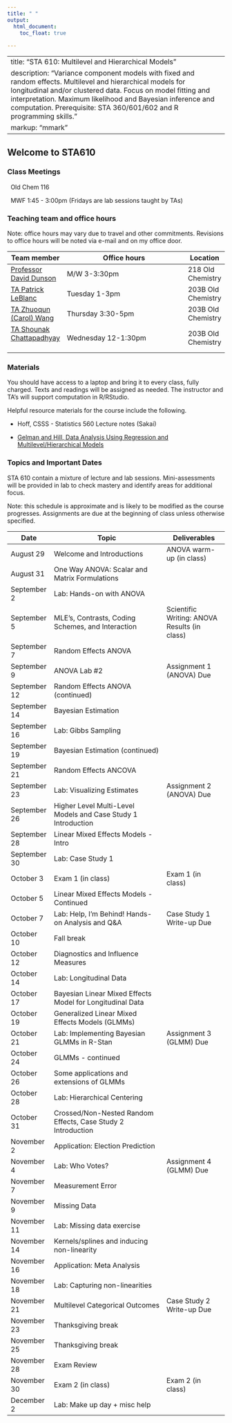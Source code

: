 ```yaml
---
title: " "
output: 
  html_document:
    toc_float: true
  
---
```


---
title: "STA 610: Multilevel and Hierarchical Models"
description: "Variance component models with fixed and random effects. Multilevel and hierarchical models for longitudinal and/or clustered data. Focus on model fitting and interpretation. Maximum likelihood and Bayesian inference and computation. Prerequisite: STA 360/601/602 and R programming skills."
markup: "mmark"
---



## Welcome to STA610

### Class Meetings

<font color="#6CA0DC"><i class="fas fa-university fa-lg"></i></font> &nbsp; Old Chem 116

<font color="#6CA0DC"><i class="fas fa-calendar-alt fa-lg"></i></font> &nbsp; MWF 1:45 - 3:00pm (Fridays are lab sessions taught by TAs)


### Teaching team and office hours 


Note: office hours may vary due to travel and other commitments. Revisions to office hours will be noted via e-mail and on my office door. 

| Team member | Office hours | Location |
| ----------  | -------------------------------------         | ---- |
| [Professor David Dunson](https://stat.duke.edu/people/amy-h-herring)  <a href="mailto:dunson@duke.edu" title="email"><i class="fa fa-envelope"></i></a> &nbsp;  | M/W 3-3:30pm | 218 Old Chemistry |
 [TA Patrick LeBlanc](https://scholars.duke.edu/person/patrick.leblanc)  <a href="mailto:patrick.leblanc@duke.edu" title="email"><i class="fa fa-envelope"></i></a> &nbsp; | Tuesday  1-3pm | 203B Old Chemistry
 [TA Zhuoqun (Carol) Wang ](https://scholars.duke.edu/person/zhuoqun.wang)  <a href="mailto:zhuoqun.wang@duke.edu" title="email"><i class="fa fa-envelope"></i></a> &nbsp;  | Thursday 3:30-5pm | 203B Old Chemistry
 [TA Shounak Chattapadhyay](https://shounakchattopadhyay.github.io/) <a href="mailto:shounak.chattapadhyay@gmail.com" title="email"><i class="fa fa-envelope"></i></a> &nbsp;  | Wednesday 12-1:30pm | 203B Old Chemistry


### Materials

You should have access to a laptop and bring it to every class, fully charged. Texts and readings will be assigned as needed. The instructor and TA's will support computation in R/RStudio. 

Helpful resource materials for the course include the following.

- Hoff, CSSS - Statistics 560 Lecture notes (Sakai)

- [Gelman and Hill, Data Analysis Using Regression and Multilevel/Hierarchical Models](https://www.amazon.com/Analysis-Regression-Multilevel-Hierarchical-Models/dp/052168689X)


### Topics and Important Dates

STA 610 contain a mixture of lecture and lab sessions. Mini-assessments will be provided in lab to check mastery and identify areas for additional focus.

Note: this schedule is approximate and is likely to be modified as the course progresses. Assignments are due at the beginning of class unless otherwise specified. 



|Date           |Topic                      |Deliverables     |
| ----------    | ---------------------------         | --------------- |
| August 29     | Welcome and Introductions        | ANOVA warm-up (in class)        |
| August 31     | One Way ANOVA: Scalar and Matrix Formulations    |                 |
| September 2    |  Lab: Hands-on with ANOVA     |        |
| September 5     |  MLE's, Contrasts, Coding Schemes, and Interaction      |    Scientific Writing: ANOVA Results (in class)     |
| September 7   | Random Effects ANOVA |  |
| September 9  | ANOVA Lab #2 | Assignment 1 (ANOVA) Due |
| September 12   | Random Effects ANOVA (continued) |  |
| September 14  | Bayesian Estimation |  |
| September 16  | Lab: Gibbs Sampling  |    |
| September 19  | Bayesian Estimation (continued)  |    |
| September 21  | Random Effects ANCOVA |   |
| September 23  | Lab: Visualizing Estimates | Assignment 2 (ANOVA) Due |
| September 26  | Higher Level Multi-Level Models and Case Study 1 Introduction |    |
| September 28  |  Linear Mixed Effects Models - Intro |   |
| September 30  | Lab: Case Study 1  |  |
| October 3  | Exam 1 (in class)  | Exam 1 (in class) |
| October 5     | Linear Mixed Effects Models - Continued |   | 
| October 7     | Lab: Help, I'm Behind! Hands-on Analysis and Q&A | Case Study 1 Write-up Due |
| October 10    | Fall break  |  |
| October 12    |  Diagnostics and Influence Measures |  |
| October 14    | Lab: Longitudinal Data |   |
| October 17    | Bayesian Linear Mixed Effects Model for Longitudinal Data |   |
| October 19    | Generalized Linear Mixed Effects Models (GLMMs) |  |
| October 21    | Lab: Implementing Bayesian GLMMs in R-Stan | Assignment 3 (GLMM) Due  | 
| October 24    | GLMMs - continued | |
| October 26    | Some applications and extensions of GLMMs |  |
| October 28    | Lab: Hierarchical Centering |  | | Reproducibility Evaluations Due  | 
| October 31    | Crossed/Non-Nested Random Effects, Case Study 2 Introduction |   | 
| November 2    | Application: Election Prediction  |    |
| November 4    | Lab: Who Votes? | Assignment 4 (GLMM) Due  | 
| November 7    | Measurement Error  | |
| November 9    | Missing Data |  |
| November 11    | Lab: Missing data exercise  |  |
| November 14   | Kernels/splines and inducing non-linearity |   |
| November 16   | Application: Meta Analysis |  |
| November 18   | Lab: Capturing non-linearities |  |
| November 21   | Multilevel Categorical Outcomes | Case Study 2 Write-up Due  |
| November 23   | Thanksgiving break |
| November 25   | Thanksgiving break |
| November 28   | Exam Review |  | 
| November 30   | Exam 2 (in class) | Exam 2 (in class) |
| December 2    | Lab: Make up day + misc help |  |


